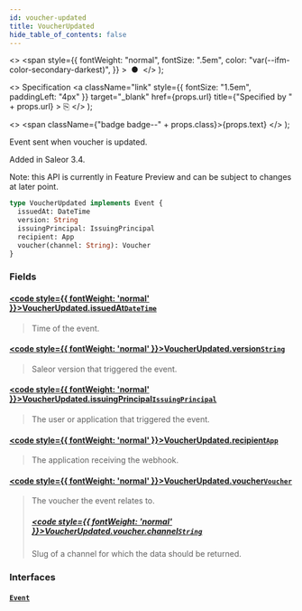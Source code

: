 ```yaml
---
id: voucher-updated
title: VoucherUpdated
hide_table_of_contents: false
---
```


  <>
    <span
      style={{
        fontWeight: "normal",
        fontSize: ".5em",
        color: "var(--ifm-color-secondary-darkest)",
      }}
    >
      &nbsp;●&nbsp;
    </span>
  </>
);

  <>
    Specification
    <a
      className="link"
      style={{ fontSize: "1.5em", paddingLeft: "4px" }}
      target="\_blank"
      href={props.url}
      title={"Specified by " + props.url}
    >
      ⎘
    </a>
  </>
);

  <>
    <span className={"badge badge--" + props.class}>{props.text}</span>
  </>
);

Event sent when voucher is updated.

Added in Saleor 3.4.

Note: this API is currently in Feature Preview and can be subject to changes at later point.

```graphql
type VoucherUpdated implements Event {
  issuedAt: DateTime
  version: String
  issuingPrincipal: IssuingPrincipal
  recipient: App
  voucher(channel: String): Voucher
}
```

### Fields

#### [<code style={{ fontWeight: 'normal' }}>VoucherUpdated.<b>issuedAt</b></code>](#)<Bullet />[`DateTime`](../../api-reference/scalars/date-time) <Badge class="secondary" text="scalar"/>

> Time of the event.

#### [<code style={{ fontWeight: 'normal' }}>VoucherUpdated.<b>version</b></code>](#)<Bullet />[`String`](../../api-reference/scalars/string) <Badge class="secondary" text="scalar"/>

> Saleor version that triggered the event.

#### [<code style={{ fontWeight: 'normal' }}>VoucherUpdated.<b>issuingPrincipal</b></code>](#)<Bullet />[`IssuingPrincipal`](../../api-reference/unions/issuing-principal) <Badge class="secondary" text="union"/>

> The user or application that triggered the event.

#### [<code style={{ fontWeight: 'normal' }}>VoucherUpdated.<b>recipient</b></code>](#)<Bullet />[`App`](../../api-reference/objects/app) <Badge class="secondary" text="object"/>

> The application receiving the webhook.

#### [<code style={{ fontWeight: 'normal' }}>VoucherUpdated.<b>voucher</b></code>](#)<Bullet />[`Voucher`](../../api-reference/objects/voucher) <Badge class="secondary" text="object"/>

> The voucher the event relates to.
>
> ##### [<code style={{ fontWeight: 'normal' }}>VoucherUpdated.voucher.<b>channel</b></code>](#)<Bullet />[`String`](../../api-reference/scalars/string) <Badge class="secondary" text="scalar"/>
>
> Slug of a channel for which the data should be returned.

### Interfaces

#### [`Event`](../../api-reference/interfaces/event) <Badge class="secondary" text="interface"/>

>
